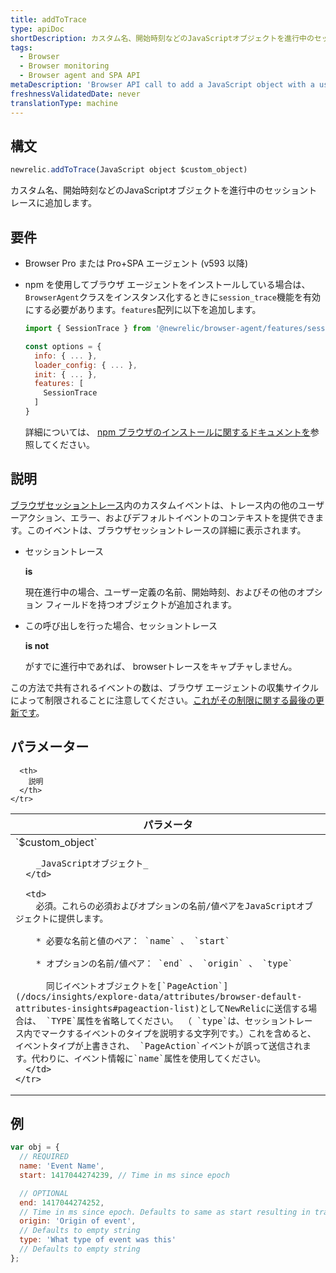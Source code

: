 ```yaml
---
title: addToTrace
type: apiDoc
shortDescription: カスタム名、開始時刻などのJavaScriptオブジェクトを進行中のセッショントレースに追加します。
tags:
  - Browser
  - Browser monitoring
  - Browser agent and SPA API
metaDescription: 'Browser API call to add a JavaScript object with a user-defined name, start time, etc. to a session trace already in progress.'
freshnessValidatedDate: never
translationType: machine
---
```


## 構文

```js
newrelic.addToTrace(JavaScript object $custom_object)
```

カスタム名、開始時刻などのJavaScriptオブジェクトを進行中のセッショントレースに追加します。

## 要件

* Browser Pro または Pro+SPA エージェント (v593 以降)

* npm を使用してブラウザ エージェントをインストールしている場合は、 `BrowserAgent`クラスをインスタンス化するときに`session_trace`機能を有効にする必要があります。`features`配列に以下を追加します。

  ```js
  import { SessionTrace } from '@newrelic/browser-agent/features/session_trace';

  const options = {
    info: { ... },
    loader_config: { ... },
    init: { ... },
    features: [
      SessionTrace
    ]
  }
  ```

  詳細については、 [npm ブラウザのインストールに関するドキュメントを](https://www.npmjs.com/package/@newrelic/browser-agent#new-relic-browser-agent)参照してください。

## 説明

[ブラウザセッショントレース](/docs/browser/new-relic-browser/browser-pro-features/session-traces-exploring-webpages-life-cycle)内のカスタムイベントは、トレース内の他のユーザーアクション、エラー、およびデフォルトイベントのコンテキストを提供できます。このイベントは、ブラウザセッショントレースの詳細に表示されます。

* セッショントレース

  <DNT>**is**</DNT>

  現在進行中の場合、ユーザー定義の名前、開始時刻、およびその他のオプション フィールドを持つオブジェクトが追加されます。

* この呼び出しを行った場合、セッショントレース

  <DNT>**is not**</DNT>

  がすでに進行中であれば、 browserトレースをキャプチャしません。

この方法で共有されるイベントの数は、ブラウザ エージェントの収集サイクルによって制限されることに注意してください。[これがその制限に関する最後の更新です](/docs/release-notes/new-relic-browser-release-notes/browser-agent-release-notes/browser-agent-v1026/#:~:text=Adjusted%20PageAction%20limits,events%20per%20harvest)。

## パラメーター

<table>
  <thead>
    <tr>
      <th width="25%">
        パラメータ
      </th>

      <th>
        説明
      </th>
    </tr>
  </thead>

  <tbody>
    <tr>
      <td>
        `$custom_object`

        _JavaScriptオブジェクト_
      </td>

      <td>
        必須。これらの必須およびオプションの名前/値ペアをJavaScriptオブジェクトに提供します。

        * 必要な名前と値のペア： `name` 、 `start`

        * オプションの名前/値ペア： `end` 、 `origin` 、 `type`

          同じイベントオブジェクトを[`PageAction`](/docs/insights/explore-data/attributes/browser-default-attributes-insights#pageaction-list)としてNewRelicに送信する場合は、 `TYPE`属性を省略してください。 （ `type`は、セッショントレース内でマークするイベントのタイプを説明する文字列です。）これを含めると、イベントタイプが上書きされ、 `PageAction`イベントが誤って送信されます。代わりに、イベント情報に`name`属性を使用してください。
      </td>
    </tr>
  </tbody>
</table>

## 例

```js
var obj = {
  // REQUIRED
  name: 'Event Name',
  start: 1417044274239, // Time in ms since epoch

  // OPTIONAL
  end: 1417044274252,
  // Time in ms since epoch. Defaults to same as start resulting in trace object with a duration of zero.
  origin: 'Origin of event',
  // Defaults to empty string
  type: 'What type of event was this'
  // Defaults to empty string
};
```